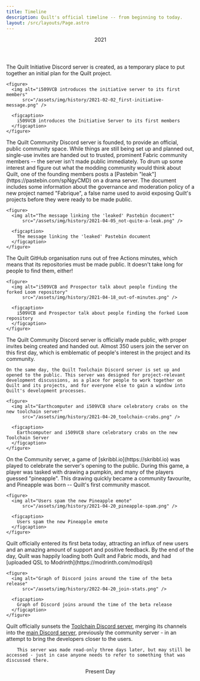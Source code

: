 ```yaml
---
title: Timeline
description: Quilt's official timeline -- from beginning to today.
layout: /src/layouts/Page.astro
---
```




<div class:list={["timeline", rtlSettings().rtl ? "is-rtl" : ""]}>
  <Header>2021</Header>

  <Item id="2021-02-02" title="February 2nd, 2021" icon="fas fa-wrench">
    The Quilt Initiative Discord server is created, as a temporary place to put together an initial plan for the Quilt project.

    <figure>
      <img alt="i509VCB introduces the initiative server to its first members"
          src="/assets/img/history/2021-02-02_first-initiative-message.png" />

      <figcaption>
        i509VCB introduces the Initiative Server to its first members
      </figcaption>
    </figure>

  </Item>
  <Item id="2021-04-04" title="April 4th, 2021" icon="fas fa-people-carry-box">
    The Quilt Community Discord server is founded, to provide an official, public community space. While things are still being set up and planned out, single-use invites are handed out to trusted, prominent Fabric community members -- the server isn't made public immediately.
  </Item>
  <Item id="2021-04-05" title="April 5th, 2021" icon="fas fa-eyes">
    To drum up some interest and figure out what the modding community would think about Quilt, one of the founding members posts a [Pastebin "leak"](https://pastebin.com/spNgyCMD) on a drama server. The document includes some information about the governance and moderation policy of a new project named "Fabrique", a false name used to avoid exposing Quilt's projects before they were ready to be made public.

    <figure>
      <img alt="The message linking the 'leaked' Pastebin document"
          src="/assets/img/history/2021-04-05_not-quite-a-leak.png" />

      <figcaption>
        The message linking the 'leaked' Pastebin document
      </figcaption>
    </figure>

  </Item>
  <Item id="2021-04-17" title="April 17th, 2021" icon="fab fa-github">
    The Quilt GitHub organisation runs out of free Actions minutes, which means that its repositories must be made public. It doesn't take long for people to find them, either!

    <figure>
      <img alt="i509VCB and Prospector talk about people finding the forked Loom repository"
          src="/assets/img/history/2021-04-18_out-of-minutes.png" />

      <figcaption>
        i509VCB and Prospector talk about people finding the forked Loom repository
      </figcaption>
    </figure>

  </Item>
  <Item id="2021-04-20" title="April 20th, 2021" icon="fas fa-message-smile">
    The Quilt Community Discord server is officially made public, with proper invites being created and handed out. Almost 350 users join the server on this first day, which is emblematic of people's interest in the project and its community.

    On the same day, the Quilt Toolchain Discord server is set up and opened to the public. This server was designed for project-relevant development discussions, as a place for people to work together on Quilt and its projects, and for everyone else to gain a window into Quilt's development processes.

    <figure>
      <img alt="Earthcomputer and i509VCB share celebratory crabs on the new toolchain server"
          src="/assets/img/history/2021-04-20_toolchain-crabs.png" />

      <figcaption>
        Earthcomputer and i509VCB share celebratory crabs on the new Toolchain Server
      </figcaption>
    </figure>

  </Item>
  <Item id="2021-04-20-later" title="April 20th, 2021 (Later)" icon="fas fa-pumpkin">
    On the Community server, a game of [skribbl.io](https://skribbl.io) was played to celebrate the server's opening to the public. During this game, a player was tasked with drawing a pumpkin, and many of the players guessed "pineapple". This drawing quickly became a community favourite, and Pineapple was born -- Quilt's first community mascot.

    <figure>
      <img alt="Users spam the new Pineapple emote"
          src="/assets/img/history/2021-04-20_pineapple-spam.png" />

      <figcaption>
        Users spam the new Pineapple emote
      </figcaption>
    </figure>

  </Item>
  <Item id="2021-04-22" title="April 20th, 2022" icon="fas fa-tags">
    Quilt officially entered its first beta today, attracting an influx of new users and an amazing amount of support and positive feedback. By the end of the day, Quilt was happily loading both Quilt and Fabric mods, and had [uploaded QSL to Modrinth](https://modrinth.com/mod/qsl)

    <figure>
      <img alt="Graph of Discord joins around the time of the beta release"
          src="/assets/img/history/2022-04-20_join-stats.png" />

      <figcaption>
        Graph of Discord joins around the time of the beta release
      </figcaption>
    </figure>

  </Item>
  <Item id="2023-05-09" title="May 5th, 2023" icon="fab fa-discord">
    Quilt officially sunsets the <a href={site.discordToolchain}>Toolchain Discord server</a>, merging its channels into the <a href={site.discordCommunity}>main Discord server</a>, previously the community server - in an attempt to bring the developers closer to the users.

		This server was made read-only three days later, but may still be accessed - just in case anyone needs to refer to something that was discussed there.
  </Item>
  <Header>Present Day</Header>
</div>
